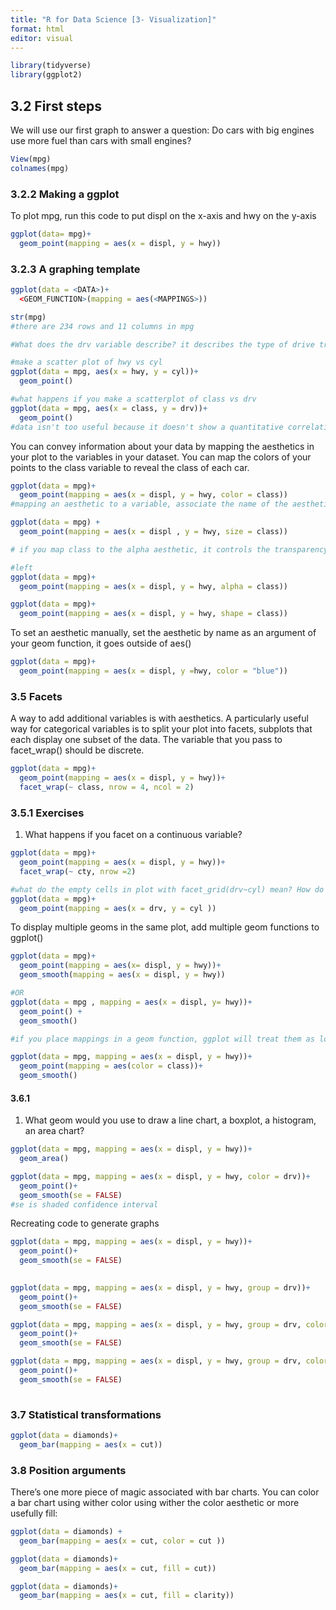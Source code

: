 ```yaml
---
title: "R for Data Science [3- Visualization]"
format: html
editor: visual
---
```


```r
library(tidyverse)
library(ggplot2)
```

## 3.2 First steps

We will use our first graph to answer a question: Do cars with big engines use more fuel than cars with small engines?

```r
View(mpg)
colnames(mpg)

```

### 3.2.2 Making a ggplot

To plot mpg, run this code to put displ on the x-axis and hwy on the y-axis

```r
ggplot(data= mpg)+
  geom_point(mapping = aes(x = displ, y = hwy))
```

### 3.2.3 A graphing template

```r
ggplot(data = <DATA>)+
  <GEOM_FUNCTION>(mapping = aes(<MAPPINGS>))
```

```r
str(mpg)
#there are 234 rows and 11 columns in mpg 
```

```r
#What does the drv variable describe? it describes the type of drive train, where f = front wheel drive, r = rear wheel drive, and 4 =4wd
```

```r
#make a scatter plot of hwy vs cyl
ggplot(data = mpg, aes(x = hwy, y = cyl))+
  geom_point()
```

```r
#what happens if you make a scatterplot of class vs drv
ggplot(data = mpg, aes(x = class, y = drv))+
  geom_point()
#data isn't too useful because it doesn't show a quantitative correlation between the way a car drives and the type it is, each class of car can have different type of drive train. 
```

You can convey information about your data by mapping the aesthetics in your plot to the variables in your dataset. You can map the colors of your points to the class variable to reveal the class of each car.

```r
ggplot(data = mpg)+
  geom_point(mapping = aes(x = displ, y = hwy, color = class))
#mapping an aesthetic to a variable, associate the name of the aesthetic to the name of the variable inside aes(); ggplot will automatically assign a unique level of the aesthetic to each unique value of the variable [scaling]

```

```r
ggplot(data = mpg) +
  geom_point(mapping = aes(x = displ , y = hwy, size = class))
```

```r
# if you map class to the alpha aesthetic, it controls the transparency of the points, or to the shape aesthetic, which controls the shape of the points

#left
ggplot(data = mpg)+
  geom_point(mapping = aes(x = displ, y = hwy, alpha = class))

ggplot(data = mpg)+
  geom_point(mapping = aes(x = displ, y = hwy, shape = class))
```

To set an aesthetic manually, set the aesthetic by name as an argument of your geom function, it goes outside of aes()

```r
ggplot(data = mpg)+
  geom_point(mapping = aes(x = displ, y =hwy, color = "blue"))
```

### 3.5 Facets

A way to add additional variables is with aesthetics. A particularly useful way for categorical variables is to split your plot into facets, subplots that each display one subset of the data. The variable that you pass to facet_wrap() should be discrete.

```r
ggplot(data = mpg)+
  geom_point(mapping = aes(x = displ, y = hwy))+
  facet_wrap(~ class, nrow = 4, ncol = 2)
```

### 3.5.1 Exercises

1.  What happens if you facet on a continuous variable?

```r
ggplot(data = mpg)+
  geom_point(mapping = aes(x = displ, y = hwy))+
  facet_wrap(~ cty, nrow =2)
```

```r
#what do the empty cells in plot with facet_grid(drv~cyl) mean? How do they relate to this plot?
ggplot(data = mpg)+
  geom_point(mapping = aes(x = drv, y = cyl ))
```

To display multiple geoms in the same plot, add multiple geom functions to ggplot()

```r
ggplot(data = mpg)+
  geom_point(mapping = aes(x= displ, y = hwy))+
  geom_smooth(mapping = aes(x = displ, y = hwy))

#OR
ggplot(data = mpg , mapping = aes(x = displ, y= hwy))+
  geom_point() +
  geom_smooth()
```

```r
#if you place mappings in a geom function, ggplot will treat them as local mappings for the layer. it will use these mappings to extend or overwrite the global mappings for that layer only, making it possible to display different aesthetics in different layers

ggplot(data = mpg, mapping = aes(x = displ, y = hwy))+
  geom_point(mapping = aes(color = class))+
  geom_smooth()
```

#### 3.6.1

1.  What geom would you use to draw a line chart, a boxplot, a histogram, an area chart?

```r
ggplot(data = mpg, mapping = aes(x = displ, y = hwy))+
  geom_area()
```

```r
ggplot(data = mpg, mapping = aes(x = displ, y = hwy, color = drv))+
  geom_point()+
  geom_smooth(se = FALSE)
#se is shaded confidence interval 
```

Recreating code to generate graphs

```r
ggplot(data = mpg, mapping = aes(x = displ, y = hwy))+
  geom_point()+
  geom_smooth(se = FALSE)
  
```

```r
ggplot(data = mpg, mapping = aes(x = displ, y = hwy, group = drv))+
  geom_point()+
  geom_smooth(se = FALSE)
```

```r
ggplot(data = mpg, mapping = aes(x = displ, y = hwy, group = drv, color = drv))+
  geom_point()+
  geom_smooth(se = FALSE)
```

```r
ggplot(data = mpg, mapping = aes(x = displ, y = hwy, group = drv, color = drv, linetype = drv))+
  geom_point()+
  geom_smooth(se = FALSE)
  
```

### 3.7 Statistical transformations

```r
ggplot(data = diamonds)+
  geom_bar(mapping = aes(x = cut))
```

### 3.8 Position arguments

There's one more piece of magic associated with bar charts. You can color a bar chart using wither color using wither the color aesthetic or more usefully fill:

```r
ggplot(data = diamonds) +
  geom_bar(mapping = aes(x = cut, color = cut ))

ggplot(data = diamonds)+
  geom_bar(mapping = aes(x = cut, fill = cut))
```

```r
ggplot(data = diamonds)+
  geom_bar(mapping = aes(x = cut, fill = clarity))
```
